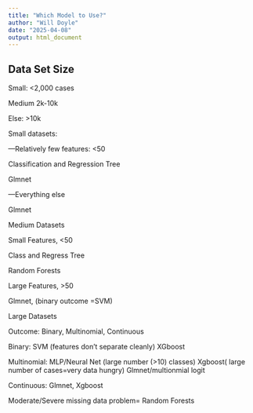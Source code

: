 ```yaml
---
title: "Which Model to Use?"
author: "Will Doyle"
date: "2025-04-08"
output: html_document
---
```


## Data Set Size

Small: <2,000 cases

Medium 2k-10k

Else: >10k

Small datasets:

---Relatively few features: <50 

Classification and Regression Tree

Glmnet

---Everything else

Glmnet

Medium Datasets

Small Features, <50

Class and Regress Tree

Random Forests

Large Features, >50

Glmnet, (binary outcome =SVM)

Large Datasets

Outcome: Binary, Multinomial, Continuous

Binary: SVM (features don't separate cleanly)
        XGboost
        
Multinomial: MLP/Neural Net (large number (>10) classes)
             Xgboost( large number of cases=very data hungry)
             Glmnet/multionmial logit

Continuous: Glmnet, Xgboost 

Moderate/Severe missing data problem= Random Forests









